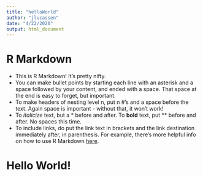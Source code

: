 ```yaml
---
title: "helloWorld"
author: "jlucassen"
date: "4/22/2020"
output: html_document
---
```


# R Markdown
* This is R Markdown! It's pretty nifty. 
* You can make bullet points by starting each line with an asterisk and a space followed by your content, and ended with a space. That space at the end is easy to forget, but important. 
* To make headers of nesting level n, put n #'s and a space before the text. Again space is important - without that, it won't work! 
* To *italicize* text, but a * before and after. To **bold** text, put ** before and after. No spaces this time.
* To include links, do put the link text in brackets and the link destination immediately after, in parenthesis. For example, there's more helpful info on how to use R Markdown [here](https://rmarkdown.rstudio.com/authoring_basics.html).

# Hello World!
